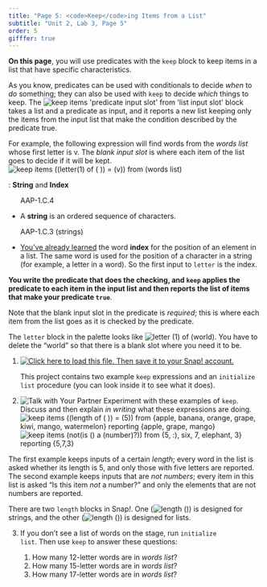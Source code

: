 ```yaml
---
title: "Page 5: <code>Keep</code>ing Items from a List"
subtitle: "Unit 2, Lab 3, Page 5"
order: 5
gifffer: true
---
```


::: learn
<p><strong>On this page</strong>, you will use predicates with the <code>keep</code> block to keep items in a list that have specific characteristics.</p>
:::

<p>As you know, predicates can be used with conditionals to decide <em>when</em> to <em>do</em> something; they can also be used with <code>keep</code> to decide <em>which</em> things to keep. The <img src="/img/blocks/keep.png" title="keep items &apos;predicate input slot&apos; from &apos;list input slot&apos;" alt="keep items &apos;predicate input slot&apos; from &apos;list input slot&apos;" class="inline"/> block takes a list and a predicate as input, and it reports a new list keeping only the items from the input list that make the condition described by the predicate true.</p>

<p>For example, the following expression will find words from the <var>words list</var> whose first letter is v. The <em>blank input slot</em> is where each item of the list goes to decide if it will be kept.<br> <img src="/img/2-complexity/keep-example-6.png" title="keep items  ((letter(1) of ( )) = (v)) from (words list)" alt="keep items  ((letter(1) of ( )) = (v)) from (words list)" class="indent"/></p>

::: vocabFullWidth
: <strong>String</strong> and <strong>Index</strong>

<ul>

::: comment
AAP-1.C.4
:::

<li>A <strong>string</strong> is an ordered sequence of characters.</li>

::: comment
AAP-1.C.3 (strings)
:::

<li><a href="/unit-2/lab-2/2-quizzes.html" title="You've already learned the word index">You've already learned</a> the word <strong>index</strong> for the position of an element in a list. The same word is used for the position of a character in a string (for example, a letter in a word). So the first input to <code>letter</code> is the index.</li>

</ul>
:::

::: takeNote
<p><strong>You write the predicate that does the checking, and <code>keep</code> applies the predicate to each item in the input list and then reports the list of items that make your predicate <code>true</code></strong>.</p>

<p>Note that the blank input slot in the predicate is <em>required</em>; this is where each item from the list goes as it is checked by the predicate.</p>

::: endnote
The <code>letter</code> block in the palette looks like <img src="/img/blocks/letter-1-of-world.png" title="letter (1) of (world)" alt="letter (1) of (world)"/>. You have to delete the "world" so that there is a blank slot where you need it to be.
:::
:::

::: {#first .forYouToDo}
<ol>

<li>

<a class="run" href="/prog/2-complexity/U2L3-KeepingData.xml" target="_blank"><img src="/img/icons/load-save.png" title="Click here to load this file. Then save it to your Snap! account." alt="Click here to load this file. Then save it to your Snap! account." class="inline"/></a>

::: endnote
This project contains two example <code>keep</code> expressions and an <code>initialize list</code> procedure (you can look inside it to see what it does).
:::

</li>

<li><img src="/img/icons/talk-with-your-partner.png" title="Talk with Your Partner" alt="Talk with Your Partner" class="inline"/> Experiment with these examples of <code>keep</code>. Discuss and then explain <em>in writing</em> what these expressions are doing.<br /> <img src="/img/2-complexity/keep-example-4.png" title="keep items  ((length of ( )) = (5)) from {apple, banana, orange, grape, kiwi, mango, watermelon} reporting {apple, grape, mango}" alt="keep items  ((length of ( )) = (5)) from {apple, banana, orange, grape, kiwi, mango, watermelon} reporting {apple, grape, mango}" class="indent"/><br /> <img src="/img/2-complexity/keep-example-7.png" title="keep items  (not(is () a (number)?)) from {5, :), six, 7, elephant, 3} reporting {5,7,3}" alt="keep items  (not(is () a (number)?)) from {5, :), six, 7, elephant, 3} reporting {5,7,3}" class="indent"/></li>

</ol>
:::

<p>The first example keeps inputs of a certain <em>length</em>; every word in the list is asked whether its length is 5, and only those with five letters are reported. The second example keeps inputs that are <em>not numbers</em>; every item in this list is asked "Is this item <em>not</em> a number?" and only the elements that are not numbers are reported.</p>

<p>There are two <code>length</code> blocks in Snap<em>!</em>. One (<img src="/img/blocks/length-of-blank-operator.png" title="length ()" alt="length ()" class="inline"/>) is designed for strings, and the other (<img src="/img/blocks/length-list.png" title="length ()" alt="length ()" class="inline"/>) is designed for lists.</p>

::: forYouToDo
<ol start="3">

<li>

If you don't see a list of words on the stage, run <code>initialize list</code>. Then use <code>keep</code> to answer these questions:

<ol>

<li>How many 12-letter words are in <var>words list</var>?</li>

<li>How many 15-letter words are in <var>words list</var>?</li>

<li>How many 17-letter words are in <var>words list</var>?</li>

</ol>

</li>

</ol>
:::
